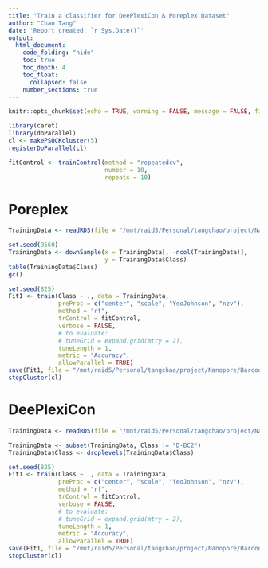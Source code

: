 ```yaml
---
title: "Train a classifier for DeePlexiCon & Poreplex Dataset"
author: "Chao Tang"
date: 'Report created: `r Sys.Date()`'
output: 
  html_document: 
    code_folding: "hide"
    toc: true
    toc_depth: 4
    toc_float: 
      collapsed: false
    number_sections: true
---
```


```r
knitr::opts_chunk$set(echo = TRUE, warning = FALSE, message = FALSE, fig.align = 'center')
```

```r
library(caret)
library(doParallel)
cl <- makePSOCKcluster(5)
registerDoParallel(cl)

fitControl <- trainControl(method = "repeatedcv",
                           number = 10,
                           repeats = 10)
```

# Poreplex

```r
TrainingData <- readRDS(file = "/mnt/raid5/Personal/tangchao/project/Nanopore/BarcodeDecomplex/analysis/06.DecodingDeePlexiConAndPoreplex/00.ModelTraining/00.RData/Poreplex_TrainingSet.Rds")
```

```r
set.seed(9560)
TrainingData <- downSample(x = TrainingData[, -ncol(TrainingData)],
                           y = TrainingData$Class)
table(TrainingData$Class)
gc()
```

```r
set.seed(825)
Fit1 <- train(Class ~ ., data = TrainingData,
              preProc = c("center", "scale", "YeoJohnson", "nzv"),
              method = "rf",
              trControl = fitControl,
              verbose = FALSE,
              # to evaluate:
              # tuneGrid = expand.grid(mtry = 2),
              tuneLength = 1,
              metric = "Accuracy",
              allowParallel = TRUE)
save(Fit1, file = "/mnt/raid5/Personal/tangchao/project/Nanopore/BarcodeDecomplex/analysis/06.DecodingDeePlexiConAndPoreplex/00.ModelTraining/01.Model/Poreplex_Classifier_V2.RData")
stopCluster(cl)
```

# DeePlexiCon

```r
TrainingData <- readRDS(file = "/mnt/raid5/Personal/tangchao/project/Nanopore/BarcodeDecomplex/analysis/06.DecodingDeePlexiConAndPoreplex/00.ModelTraining/00.RData/DeePlexiCon_TrainingSet.Rds")
```

```r
TrainingData <- subset(TrainingData, Class != "D-BC2")
TrainingData$Class <- droplevels(TrainingData$Class)
```

```r
set.seed(825)
Fit1 <- train(Class ~ ., data = TrainingData,
              preProc = c("center", "scale", "YeoJohnson", "nzv"),
              method = "rf",
              trControl = fitControl,
              verbose = FALSE,
              # to evaluate:
              # tuneGrid = expand.grid(mtry = 2),
              tuneLength = 1,
              metric = "Accuracy",
              allowParallel = TRUE)
save(Fit1, file = "/mnt/raid5/Personal/tangchao/project/Nanopore/BarcodeDecomplex/analysis/06.DecodingDeePlexiConAndPoreplex/00.ModelTraining/01.Model/DeePlexiCon_Classifier_V2.RData")
stopCluster(cl)
```
